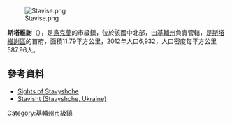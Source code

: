 {{No footnotes|time=2015-09-16T14:32:04+00:00}}
[[Image:Stavise.png|thumb]]

'''斯塔維謝'''（{{lang-uk|Ставище}}），是[[烏克蘭|烏克蘭]]的市級鎮，位於該國中北部，由[[基輔州|基輔州]]負責管轄，是[[斯塔維謝區|斯塔維謝區]]的首府，面積11.79平方公里，2012年人口6,932，人口密度每平方公里587.96人。

==參考資料==
* [https://web.archive.org/web/20121104050613/http://www.panoramio.com/user/3077581 Sights of Stavyshche]
* [http://www.jewishgen.org/yizkor/Stavishche/Stavishche.html Stavisht (Stavyshche, Ukraine)] {{Wayback|url=http://www.jewishgen.org/yizkor/Stavishche/Stavishche.html |date=20201020151600 }}

{{Coord|49|23|29|N|30|11|30|E|source:ukwiki_region:UA_scale:30000|display=title}}

{{DEFAULTSORT:Ставище}}
[[Category:基輔州市級鎮|Category:基輔州市級鎮]]

{{Kiev-geo-stub}}